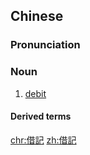 {{also|借记}}
==Chinese==
{{zh-forms|s=借记}}

===Pronunciation===
{{zh-pron
|m=jièjì
|cat=n
}}

===Noun===
{{zh-noun}}

# [[debit]]

====Derived terms====
{{zh-der|直接借記}}

[[chr:借記]]
[[zh:借記]]